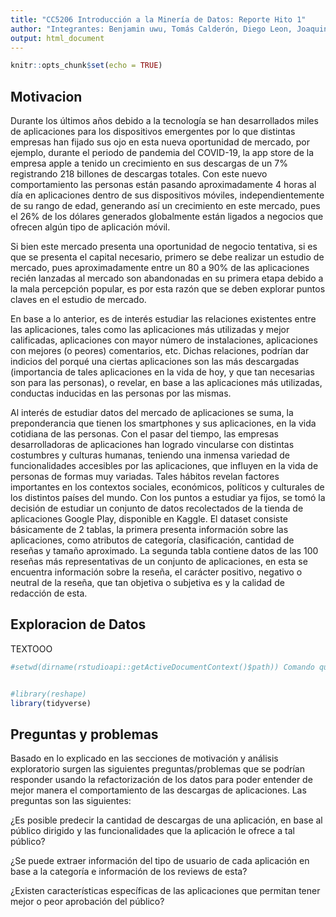 ```yaml
---
title: "CC5206 Introducción a la Minería de Datos: Reporte Hito 1"
author: "Integrantes: Benjamin uwu, Tomás Calderón, Diego Leon, Joaquin Moraga, German Urrea"
output: html_document
---
```


```r



knitr::opts_chunk$set(echo = TRUE)
```



## Motivacion

Durante los últimos años debido a la tecnología se han desarrollados miles de aplicaciones para los dispositivos emergentes por lo que distintas empresas han fijado sus ojo en esta nueva oportunidad de mercado, por ejemplo, durante el periodo de pandemia del COVID-19, la app store de la empresa apple a tenido un crecimiento en sus descargas de un 7% registrando 218 billones de descargas totales. Con este nuevo comportamiento las personas están pasando aproximadamente 4 horas al día en aplicaciones dentro de sus dispositivos móviles, independientemente de su rango de edad, generando así un crecimiento en este mercado, pues el 26% de los dólares generados globalmente están ligados a negocios que ofrecen algún tipo de aplicación móvil. 

Si bien este mercado presenta una oportunidad de negocio tentativa, si es que se presenta el capital necesario, primero se debe realizar un estudio de mercado, pues aproximadamente entre un 80 a 90% de las aplicaciones recién lanzadas al mercado son abandonadas en su primera etapa debido a la mala percepción popular, es por esta razón que se deben explorar puntos claves en el estudio de mercado.

En base a lo anterior, es de interés estudiar las relaciones existentes entre las aplicaciones, tales como las aplicaciones más utilizadas y mejor calificadas, aplicaciones con mayor número de instalaciones, aplicaciones con mejores (o peores) comentarios, etc. Dichas relaciones, podrían dar indicios del porqué una ciertas aplicaciones son las más descargadas (importancia de tales aplicaciones en la vida de hoy, y que tan necesarias son para las personas), o revelar, en base a las aplicaciones más utilizadas, conductas inducidas en las personas por las mismas. 

Al interés de estudiar datos del mercado de aplicaciones se suma, la preponderancia que tienen los smartphones y sus aplicaciones, en la vida cotidiana de las personas. Con el pasar del tiempo, las empresas desarrolladoras de aplicaciones han logrado vincularse con distintas costumbres y culturas humanas, teniendo una inmensa variedad de funcionalidades accesibles por las aplicaciones, que influyen en la vida de personas de formas muy variadas. Tales hábitos revelan factores importantes en los contextos sociales, económicos, políticos y culturales de los distintos países del mundo. 
Con los puntos a estudiar ya fijos, se tomó la decisión de estudiar un conjunto de datos recolectados de la tienda de aplicaciones Google Play, disponible en Kaggle. El dataset consiste básicamente de 2 tablas, la primera presenta información sobre las aplicaciones, como atributos de categoría, clasificación, cantidad de reseñas y tamaño aproximado. La segunda tabla contiene datos de las 100 reseñas más representativas de un conjunto de aplicaciones, en esta se encuentra información sobre la reseña, el carácter positivo, negativo o neutral de la reseña, que tan objetiva o subjetiva es y la calidad de redacción de esta.



## Exploracion de Datos


TEXTOOO

```r



#setwd(dirname(rstudioapi::getActiveDocumentContext()$path)) Comando que setea el directorio de trabajo a la carpeta donde se mantiene este archivo, desmarcarlo para ejecutar codigo, casua error para generar el html


#library(reshape)
library(tidyverse)
```





## Preguntas y problemas

Basado en lo explicado en las secciones de motivación y análisis exploratorio surgen las siguientes preguntas/problemas que se podrían responder usando la refactorización de los datos para poder entender de mejor manera el comportamiento de las descargas de aplicaciones. Las preguntas son las siguientes:

¿Es posible predecir la cantidad de descargas de una aplicación, en base al público dirigido y las funcionalidades que la aplicación le ofrece a tal público?

¿Se puede extraer información del tipo de usuario de cada aplicación en base a la categoría e información de los reviews de esta?

¿Existen características específicas de las aplicaciones que permitan tener mejor o peor aprobación del público?





	













